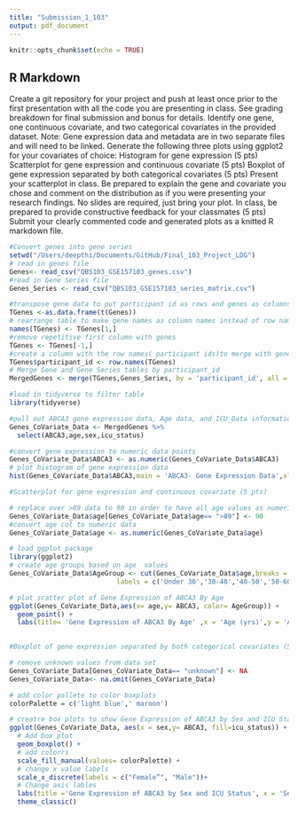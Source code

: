 ```yaml
---
title: "Submission_1_103"
output: pdf_document
---
```


```r
knitr::opts_chunk$set(echo = TRUE)
```

## R Markdown


Create a git repository for your project and push at least once prior to the first presentation with all the code you are presenting in class. See grading breakdown for final submission and bonus for details.
Identify one gene, one continuous covariate, and two categorical covariates in the provided dataset. Note: Gene expression data and metadata are in two separate files and will need to be linked.
Generate the following three plots using ggplot2 for your covariates of choice:
Histogram for gene expression (5 pts)    
Scatterplot for gene expression and continuous covariate (5 pts)
Boxplot of gene expression separated by both categorical covariates (5 pts)
Present your scatterplot in class. Be prepared to explain the gene and covariate you chose and comment on the distribution as if you were presenting your research findings. No slides are required, just bring your plot. In class, be prepared to provide constructive feedback for your classmates (5 pts)
Submit your clearly commented code and generated plots as a knitted R markdown file.


```r
#Convert genes into gene series
setwd("/Users/deepthi/Documents/GitHub/Final_103_Project_LDG")
# read in genes file
Genes<- read_csv("QBS103_GSE157103_genes.csv")
#read in Gene Series file
Genes_Series <- read_csv("QBS103_GSE157103_series_matrix.csv")
```

```r

#transpose gene data to put participant id as rows and genes as columns 
TGenes <-as.data.frame(t(Genes))
# rearrange table to make gene names as column names instead of row names
names(TGenes) <- TGenes[1,]
#remove repetitive first column with genes
TGenes <- TGenes[-1,]
#create a column with the row names( participant ids)to merge with gene series file
TGenes$participant_id <- row.names(TGenes)
# Merge Gene and Gene Series tables by participant_id 
MergedGenes <- merge(TGenes,Genes_Series, by = 'participant_id', all = TRUE) 

```


```r
#load in tidyverse to filter table
library(tidyverse)

#pull out ABCA3 gene expression data, Age data, and ICU_Data information and save into new data frame 
Genes_CoVariate_Data <- MergedGenes %>%
  select(ABCA3,age,sex,icu_status) 

```

```r
#convert gene expression to numeric data points
Genes_CoVariate_Data$ABCA3 <- as.numeric(Genes_CoVariate_Data$ABCA3)
# plot histogram of gene expression data
hist(Genes_CoVariate_Data$ABCA3,main = 'ABCA3- Gene Expression Data',xlab = 'Gene Expression', col = "light blue")

```

```r
#Scatterplot for gene expression and continuous covariate (5 pts)

# replace over >89 data to 90 in order to have all age values as numeric
Genes_CoVariate_Data$age[Genes_CoVariate_Data$age== ">89"] <- 90
#convert age col to numeric data
Genes_CoVariate_Data$age <- as.numeric(Genes_CoVariate_Data$age)

# load ggplot package
library(ggplot2)
# create age groups based on age  values
Genes_CoVariate_Data$AgeGroup <- cut(Genes_CoVariate_Data$age,breaks = c(0,30,40,50,60,70,80,90),
                           labels = c('Under 30','30-40','40-50','50-60','60-70','70-80','>80'))

# plot scatter plot of Gene Expression of ABCA3 By Age
ggplot(Genes_CoVariate_Data,aes(x= age,y= ABCA3, color= AgeGroup)) + 
  geom_point() +
  labs(title= 'Gene Expression of ABCA3 By Age' ,x = 'Age (yrs)',y = 'ABCA3 Gene Expression', color = "Age Group") + theme_classic()
 
```

```r
#Boxplot of gene expression separated by both categorical covariates (5 pts)

# remove unknown values from data set
Genes_CoVariate_Data[Genes_CoVariate_Data== "unknown"] <- NA
Genes_CoVariate_Data<- na.omit(Genes_CoVariate_Data)

# add color pallete to color boxplots
colorPalette = c('light blue',' maroon')

# creatre box plots to show Gene Expression of ABCA3 by Sex and ICU Statu
ggplot(Genes_CoVariate_Data, aes(x = sex,y= ABCA3, fill=icu_status)) + 
  # Add box plot
  geom_boxplot() +
  # add colorrs
  scale_fill_manual(values= colorPalette) +
  # change x value labels
  scale_x_discrete(labels = c("Female”", "Male"))+
  # Change axis lables
  labs(title ='Gene Expression of ABCA3 by Sex and ICU Status', x = 'Sex',y = 'Gene Expression',fill = 'ICU Status') +
  theme_classic()

```

